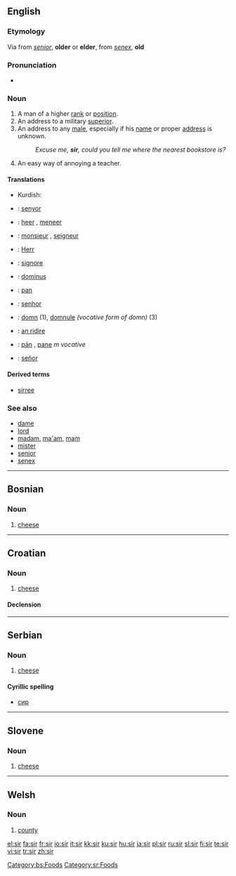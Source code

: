 {{see|Sir|sír|sır}}
==English==

===Etymology===
Via {{AF.}} from {{L.}} ''[[senior]]'', '''older''' or '''elder''', from ''[[senex]]'', '''old'''

===Pronunciation===
*{{audio|en-us-sir.ogg|Audio (US)}}
*:{{rhymes|ɜː(r)}}

===Noun===
{{en-noun|sg=sir or Sir|s}}

# A man of a higher [[rank]] or [[position]].
# An address to a military [[superior]].
# An address to any [[male]], especially if his [[name]] or proper [[address]] is unknown.
#:''Excuse me, '''sir''', could you tell me where the nearest bookstore is?''
# An easy way of annoying a teacher.
====Translations====
{{trans-top|A man of a higher rank or position}}
{{trans-mid}}
{{trans-bottom}}

{{trans-top|An address to a military superior}}
{{trans-mid}}
{{trans-bottom}}

{{trans-top|An address to any male, especially if his name or proper address is unknown}}
{{trans-mid}}
*Kurdish: {{KUchar|[[کاک]]}}
{{trans-bottom}}

{{checktrans}}
<!--added {{ttbc}}s here.-->
{{trans-top|Translations to be categorized}}
*{{ttbc|Catalan}}: [[senyor]] {{m}}
*{{ttbc|Dutch}}: [[heer]] {{m}}, [[meneer]] {{m}}
*{{ttbc|French}}: [[monsieur]] {{m}}, [[seigneur]] {{m}}
*{{ttbc|German}}: [[Herr]] {{m}}
*{{ttbc|Italian}}: [[signore]] {{m}}
{{trans-mid}}
*{{ttbc|Latin}}: [[dominus]] {{m}}
*{{ttbc|Polish}}: [[pan]] {{m}}
*{{ttbc|Portuguese}}: [[senhor]] {{m}}
*{{ttbc|Romanian}}: [[domn]] {{m}} (1), [[domnule]] ''(vocative form of domn)'' {{m}} (3)
*{{ttbc|Scottish Gaelic}}: [[An Ridire|an ridire]] {{m}}
*{{ttbc|Slovak}}: [[pán]] {{m}}, [[pane]] ''m vocative''
*{{ttbc|Spanish}}: [[señor]] {{m}}
{{trans-bottom}}

====Derived terms====
*[[sirree]]

===See also===
*[[dame]]
*[[lord]]
*[[madam]], [[ma'am]], [[mam]]
*[[mister]]
*[[senior]]
*[[senex]]

----

==Bosnian==

===Noun===
{{infl|bs|noun|g=m}}

# [[cheese]]

[[Category:bs:Foods]]

----

==Croatian==

===Noun===
{{hr-noun|g=m|sirevi}}

# [[cheese]]

====Declension====
{{hr-decl-noun
|sir|sirevi
|sira|sireva
|siru|sirevima
|sir|sireve
|siru|sirevi
|siru|sirevima
|sirom|sirevima
}}

----

==Serbian==

===Noun===
{{infl|sr|noun|g=m}}

# [[cheese]]

====Cyrillic spelling====
*[[сир#Serbian|сир]]

[[Category:sr:Foods]]

----

==Slovene==

===Noun===
{{infl|sl|noun|g=m}}

# [[cheese]]

----

==Welsh==

===Noun===
{{cy-noun|sir|f|siroedd}}

# [[county]]

[[el:sir]]
[[fa:sir]]
[[fr:sir]]
[[io:sir]]
[[it:sir]]
[[kk:sir]]
[[ku:sir]]
[[hu:sir]]
[[ja:sir]]
[[pl:sir]]
[[ru:sir]]
[[sl:sir]]
[[fi:sir]]
[[te:sir]]
[[vi:sir]]
[[tr:sir]]
[[zh:sir]]